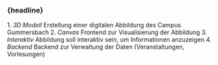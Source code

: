 
### {headline}

<Content>
1. <em className="green">3D Modell</em> Erstellung einer digitalen Abbildung des Campus Gummersbach
2. <em className="green">Canvas</em> Frontend zur Visualisierung der Abbildung
3. <em className="green">Interaktiv</em> Abbildung soll interaktiv sein, um Informationen anzuzeigen
4. <em >Backend</em> Backend zur Verwaltung der Daten (Veranstaltungen, Vorlesungen)
</Content>